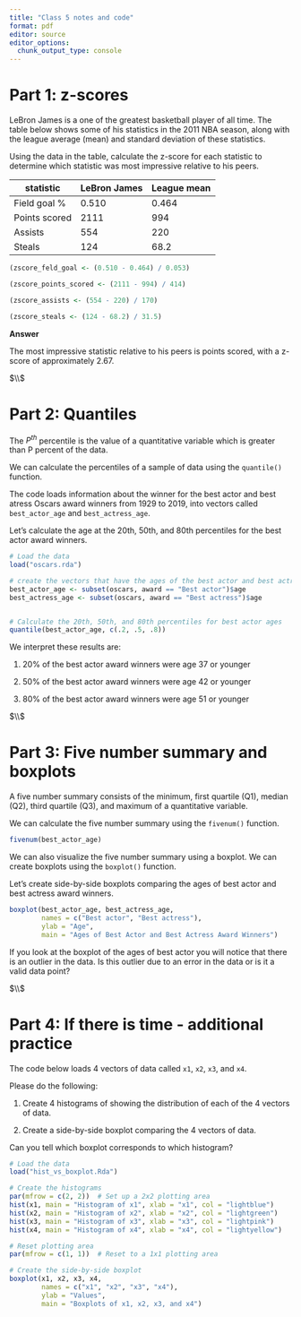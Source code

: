 ```yaml
---
title: "Class 5 notes and code"
format: pdf
editor: source
editor_options: 
  chunk_output_type: console
---
```







# Part 1: z-scores

LeBron James is a one of the greatest basketball player of all time. The table
below shows some of his statistics in the 2011 NBA season, along with the league
average (mean) and standard deviation of these statistics. 

Using the data in the table, calculate the z-score for each statistic to determine
which statistic was most impressive relative to his peers. 


| statistic       | LeBron James | League mean | League sd |
|-----------------|--------------|-------------------------|
| Field goal %    |    0.510     |    0.464    |  0.053    |
| Points scored   |     2111     |     994     |    414	   |
| Assists         |     554      |     220     |    170    |
| Steals          |     124      |     68.2    |   31.5    |


```r

(zscore_feld_goal <- (0.510 - 0.464) / 0.053)

(zscore_points_scored <- (2111 - 994) / 414)

(zscore_assists <- (554 - 220) / 170)

(zscore_steals <- (124 - 68.2) / 31.5)

```



**Answer**

The most impressive statistic relative to his peers is points scored, with a z-score of approximately 2.67.



$\\$







# Part 2: Quantiles


The $P^{th}$ percentile is the value of a quantitative variable which is greater 
than P percent of the data. 

We can calculate the percentiles of a sample of data using the `quantile()` function.

The code loads information about the winner for the best actor and best atress Oscars
award winners from 1929 to 2019, into vectors called `best_actor_age` and `best_actress_age`.

Let's calculate the age at the 20th, 50th, and 80th percentiles for the best actor award winners.


```r


# Load the data 
load("oscars.rda")

# create the vectors that have the ages of the best actor and best actress award winners
best_actor_age <- subset(oscars, award == "Best actor")$age
best_actress_age <- subset(oscars, award == "Best actress")$age


# Calculate the 20th, 50th, and 80th percentiles for best actor ages
quantile(best_actor_age, c(.2, .5, .8))


```

We interpret these results are:

1. 20% of the best actor award winners were age 37 or younger

2. 50% of the best actor award winners were age 42 or younger

3. 80% of the best actor award winners were age 51 or younger




$\\$





# Part 3: Five number summary and boxplots

A five number summary consists of the minimum, first quartile (Q1), median (Q2), 
third quartile (Q3), and maximum of a quantitative variable.

We can calculate the five number summary using the `fivenum()` function.

```r

fivenum(best_actor_age)

```



We can also visualize the five number summary using a boxplot. We can create boxplots using
the `boxplot()` function. 

Let's create side-by-side boxplots comparing the ages of best actor and best actress award winners.


```r

boxplot(best_actor_age, best_actress_age,
        names = c("Best actor", "Best actress"),
        ylab = "Age",
        main = "Ages of Best Actor and Best Actress Award Winners")

```


If you look at the boxplot of the ages of best actor you will notice that there is an outlier in the data. Is this outlier due to an error in the data or is it a valid data point?




$\\$




# Part 4: If there is time - additional practice

The code below loads 4 vectors of data called `x1`, `x2`, `x3`, and `x4`.

Please do the following:

1. Create 4 histograms of showing the distribution of each of the 4 vectors of data.

2. Create a side-by-side boxplot comparing the 4 vectors of data.

Can you tell which boxplot corresponds to which histogram? 


```r

# Load the data
load("hist_vs_boxplot.Rda")

# Create the histograms
par(mfrow = c(2, 2))  # Set up a 2x2 plotting area
hist(x1, main = "Histogram of x1", xlab = "x1", col = "lightblue")
hist(x2, main = "Histogram of x2", xlab = "x2", col = "lightgreen")
hist(x3, main = "Histogram of x3", xlab = "x3", col = "lightpink")
hist(x4, main = "Histogram of x4", xlab = "x4", col = "lightyellow")

# Reset plotting area
par(mfrow = c(1, 1))  # Reset to a 1x1 plotting area

# Create the side-by-side boxplot
boxplot(x1, x2, x3, x4,
        names = c("x1", "x2", "x3", "x4"),
        ylab = "Values",
        main = "Boxplots of x1, x2, x3, and x4")

```





